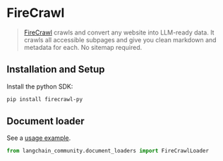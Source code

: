 # FireCrawl

>[FireCrawl](https://firecrawl.dev/?ref=langchain) crawls and convert any website into LLM-ready data. 
> It crawls all accessible subpages and give you clean markdown 
> and metadata for each. No sitemap required.


## Installation and Setup

Install the python SDK:

```bash
pip install firecrawl-py
```

## Document loader

See a [usage example](/docs/integrations/document_loaders/firecrawl).

```python
from langchain_community.document_loaders import FireCrawlLoader
```
